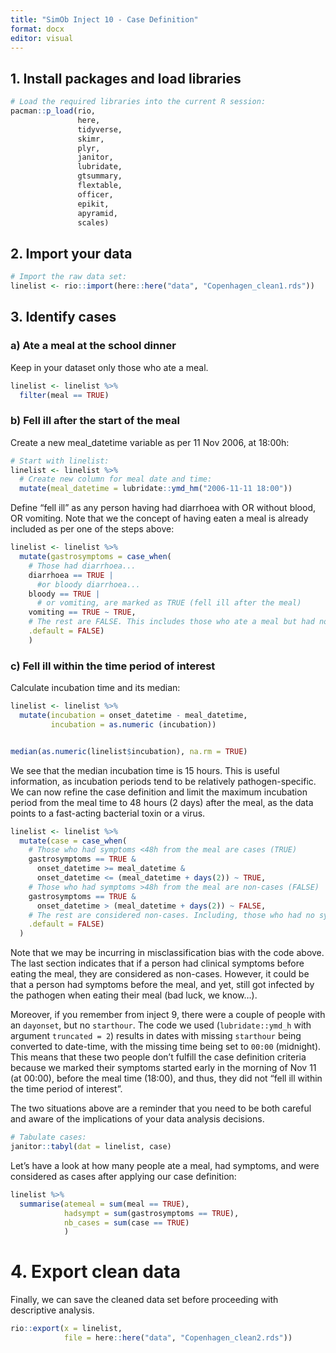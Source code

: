 ```yaml
---
title: "SimOb Inject 10 - Case Definition"
format: docx
editor: visual
---
```


## 1. Install packages and load libraries

```r
# Load the required libraries into the current R session:
pacman::p_load(rio, 
               here, 
               tidyverse, 
               skimr,
               plyr,
               janitor,
               lubridate,
               gtsummary, 
               flextable,
               officer,
               epikit, 
               apyramid, 
               scales)

```

## 2. Import your data

```r
# Import the raw data set:
linelist <- rio::import(here::here("data", "Copenhagen_clean1.rds"))
```

## 3. Identify cases

### a) Ate a meal at the school dinner

Keep in your dataset only those who ate a meal.

```r
linelist <- linelist %>% 
  filter(meal == TRUE)
```

### b) Fell ill after the start of the meal

Create a new meal_datetime variable as per 11 Nov 2006, at 18:00h:

```r
# Start with linelist:
linelist <- linelist %>% 
  # Create new column for meal date and time:
  mutate(meal_datetime = lubridate::ymd_hm("2006-11-11 18:00"))
```

Define "fell ill" as any person having had diarrhoea with OR without blood, OR vomiting. Note that we the concept of having eaten a meal is already included as per one of the steps above:

```r
linelist <- linelist %>% 
  mutate(gastrosymptoms = case_when(
    # Those had diarrhoea...
    diarrhoea == TRUE |
      #or bloody diarrhoea...
    bloody == TRUE |
      # or vomiting, are marked as TRUE (fell ill after the meal)
    vomiting == TRUE ~ TRUE,
    # The rest are FALSE. This includes those who ate a meal but had no symptoms (did not fell ill after the meal)
    .default = FALSE)
    )
```

### c) Fell ill within the time period of interest

Calculate incubation time and its median:

```r

linelist <- linelist %>% 
  mutate(incubation = onset_datetime - meal_datetime,
         incubation = as.numeric (incubation))


median(as.numeric(linelist$incubation), na.rm = TRUE)

```

We see that the median incubation time is 15 hours. This is useful information, as incubation periods tend to be relatively pathogen-specific. We can now refine the case definition and limit the maximum incubation period from the meal time to 48 hours (2 days) after the meal, as the data points to a fast-acting bacterial toxin or a virus.

```r

linelist <- linelist %>% 
  mutate(case = case_when(
    # Those who had symptoms <48h from the meal are cases (TRUE)
    gastrosymptoms == TRUE & 
      onset_datetime >= meal_datetime &
      onset_datetime <= (meal_datetime + days(2)) ~ TRUE,
    # Those who had symptoms >48h from the meal are non-cases (FALSE)
    gastrosymptoms == TRUE & 
      onset_datetime > (meal_datetime + days(2)) ~ FALSE,
    # The rest are considered non-cases. Including, those who had no symptoms at all, who have missing data on the onset_datetime variable, or who had symptoms before eating the meal 
    .default = FALSE)
  )
```

Note that we may be incurring in misclassification bias with the code above. The last section indicates that if a person had clinical symptoms before eating the meal, they are considered as non-cases. However, it could be that a person had symptoms before the meal, and yet, still got infected by the pathogen when eating their meal (bad luck, we know...).

Moreover, if you remember from inject 9, there were a couple of people with an `dayonset`, but no `starthour`. The code we used (`lubridate::ymd_h` with argument `truncated = 2`) results in dates with missing `starthour` being converted to date-time, with the missing time being set to `00:00` (midnight). This means that these two people don't fulfill the case definition criteria because we marked their symptoms started early in the morning of Nov 11 (at 00:00), before the meal time (18:00), and thus, they did not "fell ill within the time period of interest".

The two situations above are a reminder that you need to be both careful and aware of the implications of your data analysis decisions.

```r
# Tabulate cases:
janitor::tabyl(dat = linelist, case)
```

Let's have a look at how many people ate a meal, had symptoms, and were considered as cases after applying our case definition:

```r
linelist %>% 
  summarise(atemeal = sum(meal == TRUE),
            hadsympt = sum(gastrosymptoms == TRUE),
            nb_cases = sum(case == TRUE)
            )
```

# 4. Export clean data

Finally, we can save the cleaned data set before proceeding with descriptive analysis.

```r

rio::export(x = linelist, 
            file = here::here("data", "Copenhagen_clean2.rds"))

```
